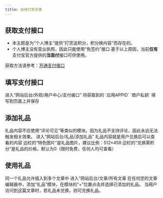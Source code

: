 ```yaml
---
title: 启用打赏步骤
---
```


## 获取支付接口

- 本主题是为“个人博主”提供“打赏送积分，积分换内容”而存在的。
- 个人博主没有营业执照，因此只能使用“免签约”接口
基于以上原因，当前**仅有**支付宝官方提供的**当面付**接口可供使用。

获取方法请参考：[开通支付接口](/themes/Somnia/reward/pay)

## 填写支付接口


<Steps>
<Step>
进入“网站后台/外观/用户中心/支付接口”
</Step>
<Step>
将获取到的 `应用APPID` `商户私钥` 填写到页面上并保存
</Step>
</Steps>


## 添加礼品

<Callout type="warning" title="注意">
  礼品内容不应使用“评论可见”等类似的模块。因为礼品不支持评论，因此永远无法触发相关效果。
</Callout>

<Steps>
<Step>
进入“网站后台/礼品/添加礼品”
</Step>
<Step>
礼品内容就是用户兑换后可以查看的内容
</Step>
<Step>
边栏的“特色图片”是礼品图片，建议比例：512×458
</Step>
<Step>
边栏的“兑换需积分”是礼品的价格，默认为0（限时免费，任何人均可查看）
</Step>
</Steps>


## 使用礼品
<Callout type="warning" title="注意">
同一个礼品允许插入到多个文章中
</Callout>

<Steps>
<Step>
进入“网站后台/文章/所有文章
</Step>
<Step>
在任何您的文章编辑器中，添加“礼品”模块，在模块的“+”位置点击并选择已添加的礼品。
</Step>
<Step>
当用户访问到这篇文章时，若礼品未兑换，则可兑换礼品。
</Step>
</Steps>

